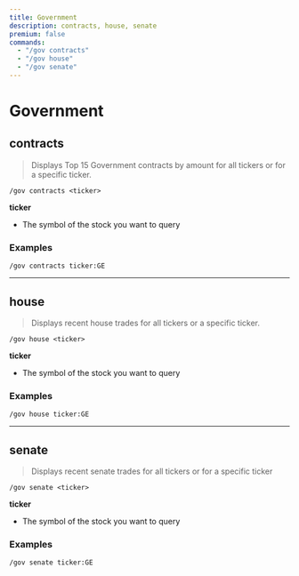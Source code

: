 ```yaml
---
title: Government
description: contracts, house, senate
premium: false
commands:
  - "/gov contracts"
  - "/gov house"
  - "/gov senate"
---
```


# Government

## contracts

> Displays Top 15 Government contracts by amount for all tickers or for a specific ticker.

```format
/gov contracts <ticker>
```

**ticker**
- The symbol of the stock you want to query

### Examples

```
/gov contracts ticker:GE
```

---

## house

> Displays recent house trades for all tickers or a specific ticker.

```format
/gov house <ticker>
```

**ticker**
- The symbol of the stock you want to query

### Examples

```
/gov house ticker:GE
```

----

## senate

> Displays recent senate trades for all tickers or for a specific ticker

```format
/gov senate <ticker>
```

**ticker**
- The symbol of the stock you want to query

### Examples

```
/gov senate ticker:GE
```
